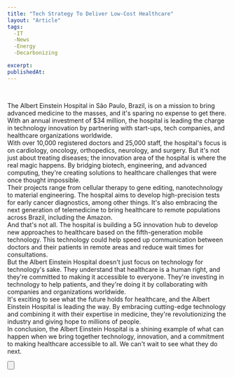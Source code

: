 ```yaml
---
title: "Tech Strategy To Deliver Low-Cost Healthcare"
layout: "Article"
tags: 
  -IT
  -News
  -Energy
  -Decarbonizing

excerpt:
publishedAt:
---
```


<br />

The Albert Einstein Hospital in São Paulo, Brazil, is on a mission to bring advanced medicine to the masses, and it's sparing no expense to get there. With an annual investment of $34 million, the hospital is leading the charge in technology innovation by partnering with start-ups, tech companies, and healthcare organizations worldwide.
<br />
With over 10,000 registered doctors and 25,000 staff, the hospital's focus is on cardiology, oncology, orthopedics, neurology, and surgery. But it's not just about treating diseases; the innovation area of the hospital is where the real magic happens. By bridging biotech, engineering, and advanced computing, they're creating solutions to healthcare challenges that were once thought impossible.
<br />
Their projects range from cellular therapy to gene editing, nanotechnology to material engineering. The hospital aims to develop high-precision tests for early cancer diagnostics, among other things. It's also embracing the next generation of telemedicine to bring healthcare to remote populations across Brazil, including the Amazon.
<br />
And that's not all. The hospital is building a 5G innovation hub to develop new approaches to healthcare based on the fifth-generation mobile technology. This technology could help speed up communication between doctors and their patients in remote areas and reduce wait times for consultations.
<br />
But the Albert Einstein Hospital doesn't just focus on technology for technology's sake. They understand that healthcare is a human right, and they're committed to making it accessible to everyone. They're investing in technology to help patients, and they're doing it by collaborating with companies and organizations worldwide.
<br />
It's exciting to see what the future holds for healthcare, and the Albert Einstein Hospital is leading the way. By embracing cutting-edge technology and combining it with their expertise in medicine, they're revolutionizing the industry and giving hope to millions of people.
<br />
In conclusion, the Albert Einstein Hospital is a shining example of what can happen when we bring together technology, innovation, and a commitment to making healthcare accessible to all. We can't wait to see what they do next.
<br />

<Button
  address="https://www.forbes.com/sites/angelicamarideoliveira/2023/03/23/brazils-albert-einstein-hospital-evolves-tech-strategy-to-deliver-low-cost-healthcare-at-scale/?sh=8dcc89132d89"
  text="Source"
/>
